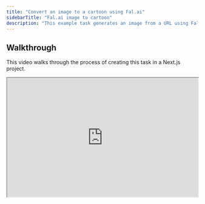 ```yaml
---
title: "Convert an image to a cartoon using Fal.ai"
sidebarTitle: "Fal.ai image to cartoon"
description: "This example task generates an image from a URL using Fal.ai and uploads it to Cloudflare R2."
---
```


## Walkthrough

This video walks through the process of creating this task in a Next.js project.

<iframe
  width="100%"
  height="315"
  src="https://www.youtube.com/embed/AyRT4X8dHK0?si=ugA172V_3TMjik9h"
  title="Trigger.dev walkthrough"
  allow="accelerometer; clipboard-write; encrypted-media; gyroscope; picture-in-picture; web-share"
  referrerPolicy="strict-origin-when-cross-origin"
  allowFullScreen
/>

## Prerequisites

- An existing project 
- A [Trigger.dev account](https://cloud.trigger.dev) with Trigger.dev [initialized in your project](/quick-start)
- A [Fal.ai](https://fal.ai/) account
- A [Cloudflare](https://developers.cloudflare.com/r2/) account with an R2 bucket setup

## Task code

This task converts an image to a cartoon using Fal.ai, and uploads the result to Cloudflare R2.

```ts trigger/fal-ai-image-to-cartoon.ts
import { logger, task } from "@trigger.dev/sdk";
import { PutObjectCommand, S3Client } from "@aws-sdk/client-s3";
import * as fal from "@fal-ai/serverless-client";
import fetch from "node-fetch";
import { z } from "zod";

// Initialize fal.ai client
fal.config({
  credentials: process.env.FAL_KEY, // Get this from your fal.ai dashboard
});

// Initialize S3-compatible client for Cloudflare R2
const s3Client = new S3Client({
  // How to authenticate to R2: https://developers.cloudflare.com/r2/api/s3/tokens/
  region: "auto",
  endpoint: process.env.R2_ENDPOINT,
  credentials: {
    accessKeyId: process.env.R2_ACCESS_KEY_ID ?? "",
    secretAccessKey: process.env.R2_SECRET_ACCESS_KEY ?? "",
  },
});

export const FalResult = z.object({
  images: z.tuple([z.object({ url: z.string() })]),
});

export const falAiImageToCartoon = task({
  id: "fal-ai-image-to-cartoon",
  run: async (payload: { imageUrl: string; fileName: string }) => {
    logger.log("Converting image to cartoon", payload);

    // Convert image to cartoon using fal.ai
    const result = await fal.subscribe("fal-ai/flux/dev/image-to-image", {
      input: {
        prompt: "Turn the image into a cartoon in the style of a Pixar character",
        image_url: payload.imageUrl,
      },
      onQueueUpdate: (update) => {
        logger.info("Fal.ai processing update", { update });
      },
    });

    const $result = FalResult.parse(result);
    const [{ url: cartoonImageUrl }] = $result.images;

    // Download the cartoon image
    const imageResponse = await fetch(cartoonImageUrl);
    const imageBuffer = await imageResponse.arrayBuffer().then(Buffer.from);

    // Upload to Cloudflare R2
    const r2Key = `cartoons/${payload.fileName}`;
    const uploadParams = {
      Bucket: process.env.R2_BUCKET, // Create a bucket in your Cloudflare dashboard
      Key: r2Key,
      Body: imageBuffer,
      ContentType: "image/png",
    };

    logger.log("Uploading cartoon to R2", { key: r2Key });
    await s3Client.send(new PutObjectCommand(uploadParams));

    logger.log("Cartoon uploaded to R2", { key: r2Key });

    return {
      originalUrl: payload.imageUrl,
      cartoonUrl: `File uploaded to storage at: ${r2Key}`,
    };
  },
});
```

### Testing your task

You can test your task by triggering it from the Trigger.dev dashboard.

```json
"imageUrl": "<image-url>", // Replace with the URL of the image you want to convert to a cartoon
"fileName": "<file-name>" // Replace with the name you want to save the file as in Cloudflare R2
```
